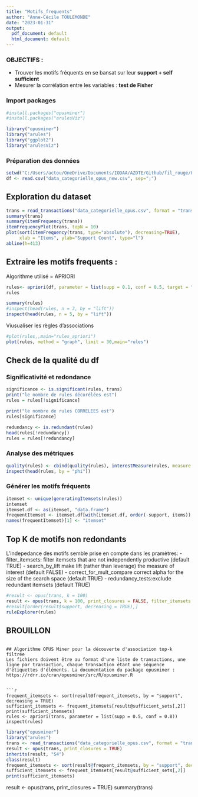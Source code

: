 ---
title: "Motifs_frequents"
author: "Anne-Cécile TOULEMONDE"
date: "2023-01-31"
output:
  pdf_document: default
  html_document: default
---
### OBJECTIFS : 
- Trouver les motifs fréquents en se bansat sur leur **support + self sufficient**
- Mesurer la corrélation entre les variables : **test de Fisher**

### Import packages
```{r setup, include=FALSE}
#install.packages("opusminer")
#install.packages("arulesViz")
```

```{r setup, include=FALSE}
library("opusminer")
library("arules")
library("ggplot2")
library("arulesViz")
```

### Préparation des données
```{r setup, include=FALSE}
setwd("C:/Users/actou/OneDrive/Documents/IODAA/AZOTE/Github/fil_rouge/Orange")
df <- read.csv("data_categorielle_opus_new.csv", sep=";")
```

## Exploration du dataset

```{r}
trans = read_transactions("data_categorielle_opus.csv", format = "transactions") 
summary(trans)
summary(itemFrequency(trans))
itemFrequencyPlot(trans, topN = 10)
plot(sort(itemFrequency(trans, type="absolute"), decreasing=TRUE),
     xlab = "Items", ylab="Support Count", type="l")
abline(h=413)
```


## Extraire les motifs frequents : 
Algorithme utilisé = APRIORI
```{r setup, include=FALSE}
rules<- apriori(df, parameter = list(supp = 0.1, conf = 0.5, target = "rules"))
rules
```
```{r}
summary(rules)
#inspect(head(rules, n = 3, by = "lift"))
inspect(head(rules, n = 5, by = "lift"))
```

Viusualiser les règles d'associations 
```{r}
#plot(rules,,main="rules_apriori")
plot(rules, method = "graph", limit = 30,main="rules")
```
## Check de la qualité du df 

### Significativité et redondance
```{r}
significance <- is.significant(rules, trans)
print("le nombre de rules décorélées est")
rules = rules[!significance]

print("le nombre de rules CORRELEES est")
rules[significance]
```
```{r}
redundancy <- is.redundant(rules)
head(rules[!redundancy])
rules = rules[!redundancy]
```


### Analyse des métriques 
```{r}
quality(rules) <- cbind(quality(rules), interestMeasure(rules, measure = c("phi", "hyperConfidence", "hyperLift"), trans = trans))
inspect(head(rules, by = "phi"))
```

### Générer les motifs fréquents 

```{r}
itemset <- unique(generatingItemsets(rules))
intemset
itemset.df <- as(itemset, "data.frame")
frequentItemset <- itemset.df[with(itemset.df, order(-support, items)),]
names(frequentItemset)[1] <- "itemset"
```


## Top K de motifs non redondants 
L'indepedance des motifs semble prise en compte dans les pramètres:
- filter_itemsets: filter itemsets that are not independently productive (default TRUE)
- search_by_lift make lift (rather than leverage) the measure of interest (default FALSE)
- correct_for_mult_compare correct alpha for the size of the search space (default TRUE)
- redundancy_tests:exclude redundant itemsets (default TRUE)


```{r}
#result <- opus(trans, k = 100)
result <- opus(trans, k = 100, print_closures = FALSE, filter_itemsets = TRUE, search_by_lift = FALSE, correct_for_mult_compare = TRUE, redundancy_tests = TRUE)
#result[order(result$support, decreasing = TRUE),]
ruleExplorer(rules)
```

## BROUILLON 
```

## Algorithme OPUS Miner pour la découverte d'association top-k filtrée
Les fichiers doivent être au format d'une liste de transactions, une ligne par transaction, chaque transaction étant une séquence d'étiquettes d'éléments. La documentation du package opusminer : https://rdrr.io/cran/opusminer/src/R/opusminer.R


```{r}
frequent_itemsets <- sort(result@frequent_itemsets, by = "support", decreasing = TRUE)
sufficient_itemsets <- frequent_itemsets[result@sufficient_sets[,2]]
print(sufficient_itemsets)
rules <- apriori(trans, parameter = list(supp = 0.5, conf = 0.8))
inspect(rules)
```
```{r}
library("opusminer")
library("arules")
trans <- read_transactions("data_categorielle_opus.csv", format = "transactions")
result <- opus(trans, print_closures = TRUE)
inherits(result, "S4")
class(result)
frequent_itemsets <- sort(result@frequent_itemsets, by = "support", decreasing = TRUE)
sufficient_itemsets <- frequent_itemsets[result@sufficient_sets[,2]]
print(sufficient_itemsets)
```

result <- opus(trans, print_closures = TRUE) 
summary(trans)


